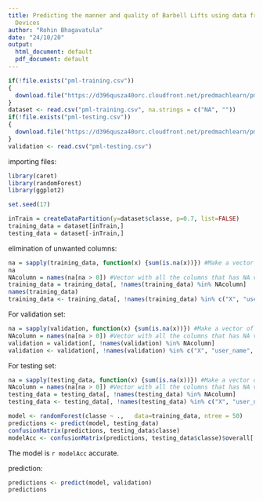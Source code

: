 ---
title: Predicting the manner and quality of Barbell Lifts using data from Fitness
  Devices
author: "Rohin Bhagavatula"
date: "24/10/20"
output:
  html_document: default
  pdf_document: default
---

```{r}
if(!file.exists("pml-training.csv"))
{
  download.file("https://d396qusza40orc.cloudfront.net/predmachlearn/pml-training.csv", "pml-training.csv", method = 'curl')
}
dataset <- read.csv("pml-training.csv", na.strings = c("NA", ""))
if(!file.exists("pml-testing.csv"))
{
  download.file("https://d396qusza40orc.cloudfront.net/predmachlearn/pml-testing.csv", "pml-testing.csv", method = 'curl')
}
validation <- read.csv("pml-testing.csv")
```

importing files:
```{r}
library(caret)
library(randomForest)
library(ggplot2)
```


```{r}
set.seed(17)
```


```{r}
inTrain = createDataPartition(y=dataset$classe, p=0.7, list=FALSE)
training_data = dataset[inTrain,]
testing_data = dataset[-inTrain,]
```

elimination of unwanted columns:

```{r}
na = sapply(training_data, function(x) {sum(is.na(x))}) #Make a vector of all the columns and the number of NA entries
na
NAcolumn = names(na[na > 0]) #Vector with all the columns that has NA values
training_data = training_data[, !names(training_data) %in% NAcolumn] 
names(training_data) 
training_data <- training_data[, !names(training_data) %in% c("X", "user_name", "raw_timestamp_part_1", "raw_timestamp_part_2", "cvtd_timestamp", "new_window", "num_window")]
```

For validation set:

```{r}
na = sapply(validation, function(x) {sum(is.na(x))}) #Make a vector of all the columns and the number of NA entries
NAcolumn = names(na[na > 0]) #Vector with all the columns that has NA values
validation = validation[, !names(validation) %in% NAcolumn] 
validation <- validation[, !names(validation) %in% c("X", "user_name", "raw_timestamp_part_1", "raw_timestamp_part_2", "cvtd_timestamp", "new_window", "num_window")]
```

For testing set:

```{r}
na = sapply(testing_data, function(x) {sum(is.na(x))}) #Make a vector of all the columns and the number of NA entries
NAcolumn = names(na[na > 0]) #Vector with all the columns that has NA values
testing_data = testing_data[, !names(testing_data) %in% NAcolumn] 
testing_data <- testing_data[, !names(testing_data) %in% c("X", "user_name", "raw_timestamp_part_1", "raw_timestamp_part_2", "cvtd_timestamp", "new_window", "num_window")]
```


```{r acc}
model <- randomForest(classe ~ .,   data=training_data, ntree = 50)
predictions <- predict(model, testing_data)
confusionMatrix(predictions, testing_data$classe)
modelAcc <- confusionMatrix(predictions, testing_data$classe)$overall[[1]]
```

The model is `r modelAcc` accurate.

prediction:

```{r}
predictions <- predict(model, validation)
predictions
```